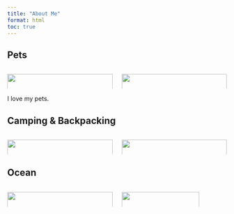 ```yaml
---
title: "About Me"
format: html
toc: true
---
```


## Pets 

::::: columns
::: {.column width="50%"}
![](docs/images/cat.jpg){fig-alt="Cat" width="100%"}
:::

::: {.column width="50%"}
![](docs/images/dogs.jpg){fig-alt="Bernese dogs" width="100%"}
:::
:::::

I love my pets.

## Camping & Backpacking

::::: columns
::: {.column width="50%"}
![](docs/images/camp.jpg){fig-alt="Campsite" width="100%"}
:::

::: {.column width="50%"}
![](docs/images/pack.jpg){fig-alt="Backpacking trail" width="100%"}
:::
:::::

## Ocean

::::: columns
::: {.column width="50%" height="100%"}
![](docs/images/fish.jpg){fig-alt="Fish underwater" width="100%"}
:::

::: {.column width="50%" height="100%"}
![](docs/images/shark.jpg){fig-alt="Shark swimming" width="86%"}
:::
:::::
